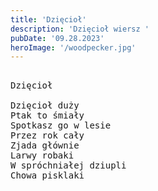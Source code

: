 ```yaml
---
title: 'Dzięcioł'
description: 'Dzięcioł wiersz '
pubDate: '09.28.2023'
heroImage: '/woodpecker.jpg'
---
```

<pre>
  
Dzięcioł

Dzięcioł duży
Ptak to śmiały
Spotkasz go w lesie
Przez rok cały
Zjada głównie 
Larwy robaki
W spróchniałej dziupli 
Chowa pisklaki
  
</pre>
